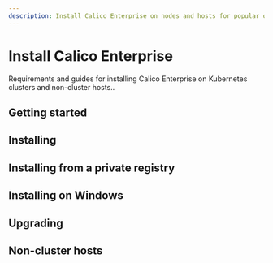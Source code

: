 ```yaml
---
description: Install Calico Enterprise on nodes and hosts for popular orchestrators, and install the calicoctl command line interface (CLI) tool.
---
```



# Install Calico Enterprise

Requirements and guides for installing Calico Enterprise on Kubernetes clusters and non-cluster hosts..

## Getting started

<DocCardLinkLayout>
  <DocCardLink docId='getting-started/install-on-clusters/kubernetes/quickstart' />
  <DocCardLink docId='getting-started/compatibility' />
</DocCardLinkLayout>

## Installing

<DocCardLinkLayout>
  <DocCardLink docId='getting-started/install-on-clusters/kubernetes/quickstart' />
  <DocCardLink docId='getting-started/install-on-clusters/kubernetes/options-install' />
  <DocCardLink docId='getting-started/install-on-clusters/kubernetes/generic-install' />
  <DocCardLink docId='getting-started/install-on-clusters/kubernetes/helm' />
  <DocCardLink docId='getting-started/install-on-clusters/openshift/requirements' />
  <DocCardLink docId='getting-started/install-on-clusters/openshift/installation' />
  <DocCardLink docId='getting-started/install-on-clusters/aks' />
  <DocCardLink docId='getting-started/install-on-clusters/eks' />
  <DocCardLink docId='getting-started/install-on-clusters/gke' />
  <DocCardLink docId='getting-started/install-on-clusters/aws' />
  <DocCardLink docId='getting-started/install-on-clusters/docker-enterprise' />
  <DocCardLink docId='getting-started/install-on-clusters/rancher' />
  <DocCardLink docId='getting-started/install-on-clusters/rke2' />
  <DocCardLink docId='getting-started/install-on-clusters/rancher-ui' />
  <DocCardLink docId='getting-started/install-on-clusters/tkg' />
</DocCardLinkLayout>


## Installing from a private registry

<DocCardLinkLayout>
  <DocCardLink docId='getting-started/install-on-clusters/private-registry/private-registry-regular' />
  <DocCardLink docId='getting-started/install-on-clusters/private-registry/private-registry-image-path' />
</DocCardLinkLayout>

## Installing on Windows

<DocCardLinkLayout>
  <DocCardLink docId='getting-started/install-on-clusters/windows-calico/limitations' />
  <DocCardLink docId='getting-started/install-on-clusters/windows-calico/requirements' />
  <DocCardLink docId='getting-started/install-on-clusters/windows-calico/operator' />
  <DocCardLink docId='getting-started/install-on-clusters/windows-calico/manual-install/quickstart' />
  <DocCardLink docId='getting-started/install-on-clusters/windows-calico/manual-install/standard' />
  <DocCardLink docId='getting-started/install-on-clusters/windows-calico/manual-install/kubeconfig' />
  <DocCardLink docId='getting-started/install-on-clusters/windows-calico/manual-install/maintain' />

  <DocCardLink docId='getting-started/install-on-clusters/windows-calico/rancher' />
  <DocCardLink docId='getting-started/install-on-clusters/windows-calico/demo' />
  <DocCardLink docId='getting-started/install-on-clusters/windows-calico/flowlogs' />
  <DocCardLink docId='getting-started/install-on-clusters/windows-calico/dnspolicy' />
  <DocCardLink docId='getting-started/install-on-clusters/windows-calico/troubleshoot' />
</DocCardLinkLayout>

## Upgrading

<DocCardLinkLayout>
  <DocCardLink docId='getting-started/upgrading/upgrading-enterprise/kubernetes-upgrade-tsee/helm' />
  <DocCardLink docId='getting-started/upgrading/upgrading-enterprise/kubernetes-upgrade-tsee/operator' />
  <DocCardLink docId='getting-started/upgrading/upgrading-enterprise/openshift-upgrade' />
  <DocCardLink docId='getting-started/upgrading/upgrading-calico-to-calico-enterprise/upgrade-to-tsee/standard' />
  <DocCardLink docId='getting-started/upgrading/upgrading-calico-to-calico-enterprise/upgrade-to-tsee/helm' />
  <DocCardLink docId='getting-started/upgrading/upgrading-calico-to-calico-enterprise/upgrade-to-tsee-openshift' />
  <DocCardLink docId='getting-started/manifest-archive' />
</DocCardLinkLayout>

## Non-cluster hosts

<DocCardLinkLayout>
  <DocCardLink docId='getting-started/bare-metal/about' />
</DocCardLinkLayout>

